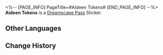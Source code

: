 <%-- [PAGE_INFO]
PageTitle=#Aideen Tokens#
[END_PAGE_INFO] --%>
{{Stub|Location information}}
{{Item Infobox
|id          = 223204
|image       = Dreamscape Pass Sticker Aideen Tokens.png
|type        = Dreamscape Pass Sticker
|type2       = Amusing Ourselves to Death Stickers
|invCategory = 
|rarity      = 4
|effect      = Digital stickers that can be used to decorate the pages of the Dreamtour Handbook. They come in many different styles.
|description = 
|source1     = [[Meet partygoers you can redeem Aideen Tokens with]]
}}
{{Description|Apparently, there's a group of thieves that specifically steal these game tokens.}}
'''Aideen Tokens''' is a [[Dreamscape Pass]] Sticker.

==Other Languages==
{{Other Languages
|en   = Aideen Tokens
|zhs  = 艾迪恩代币
|zht  = 艾迪恩代幣
|ja   = エディオンコイン
|ko   = 에이딘 코인
|es   = Fichas Aideen
|fr   = Jetons Aideen
|ru   = Жетоны Айдена
|th   = Aideen Token
|vi   = Xu Aideen
|de   = Aideen-Marken
|id   = Aideen Token
|pt   = Fichas Aideen
}}

==Change History==
{{Change History|2.0}}